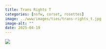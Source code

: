```yaml
---
title: Trans Rights T
categories: [nsfw, corset, rosettes]
image: ../www/images/ties/trans-rights_t.jpg
image-alt: ""
date: 2025-04-19
---
```



![](../www/images/ties/trans-rights_t.jpg)

